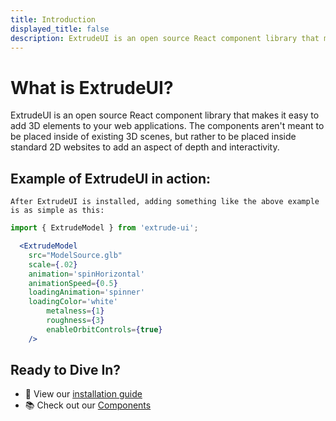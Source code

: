 ```yaml
---
title: Introduction
displayed_title: false
description: ExtrudeUI is an open source React component library that makes it easy to add 3D elements to your web applications without needing to learn Three.js or React Three Fiber.
---
```




<ExtrudeImage 
  client:load
  src="https://pgtgy4em2f.ufs.sh/f/oMW3imFO9N6PcOOHfvbMOvsrnRhEwqLJa7FIe6Gtj0Cg5WlT"
  alt="ExtrudeUI Logo"
  animation="float"
  scale={2}
  wobble={true}
  wobbleSpeed={1}
  wobbleStrength={1}
/>

# What is ExtrudeUI?

ExtrudeUI is an open source React component library that makes it easy to add 3D elements to your web applications.
The components aren't meant to be placed inside of existing 3D scenes, but rather to be placed inside standard 2D websites to add an aspect of depth and interactivity.


## Example of ExtrudeUI in action:
<div style={{ display: 'flex', justifyContent: 'center',height: '50vh', marginBottom: '2rem' }}>
  <ExtrudeModel 
  	client: load
    src="https://pgtgy4em2f.ufs.sh/f/oMW3imFO9N6PGMXaZsoDrtycVXjCfd5wl2SmO179JgaHEqZ0"
    scale={.02}
    animation='spinHorizontal'
    animationSpeed={0.5}
    loadingAnimation='spinner'
    loadingColor='white'
    metalness={1}
    roughness={3}
    enableOrbitControls={true}
  />
  </div>

	After ExtrudeUI is installed, adding something like the above example is as simple as this:

```jsx
import { ExtrudeModel } from 'extrude-ui';

  <ExtrudeModel 
    src="ModelSource.glb"
    scale={.02}
    animation='spinHorizontal'
    animationSpeed={0.5}
    loadingAnimation='spinner'
    loadingColor='white'
		metalness={1}
		roughness={3}
		enableOrbitControls={true}
	/>

```


## Ready to Dive In?

- 🚀 View our [installation guide](/installation)
- 📚 Check out our [Components](/components/model)
